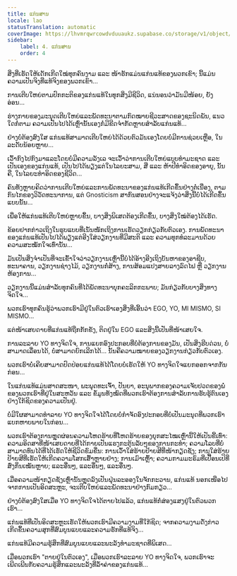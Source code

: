 ```yaml
---
title: ແກ່ນສານ
locale: lao
statusTranslation: automatic
coverImage: https://lhvmrqwrcowdvduuaukz.supabase.co/storage/v1/object/public/strapi-uploads/small_cover-tratado-de-psicologia-revolucionaria.webp-5e15e1cec4e0ebebcde5d7fc7565d8fd.webp
sidebar:
    label: 4. ແກ່ນສານ
    order: 4
---
```

ສິ່ງທີ່ເຮັດໃຫ້ເດັກເກີດໃໝ່ທຸກຄົນງາມ ແລະ ໜ້າຮັກແມ່ນແກ່ນແທ້ຂອງພວກເຂົາ; ນີ້ແມ່ນຄວາມເປັນຈິງທີ່ແທ້ຈິງຂອງພວກເຂົາ...

ການເຕີບໃຫຍ່ຕາມປົກກະຕິຂອງແກ່ນແທ້ໃນທຸກສິ່ງມີຊີວິດ, ແນ່ນອນວ່າມັນມີໜ້ອຍ, ຍັງອ່ອນ...

ຮ່າງກາຍຂອງມະນຸດເຕີບໃຫຍ່ແລະພັດທະນາຕາມກົດໝາຍຊີວະສາດຂອງຊະນິດພັນ, ແນວໃດກໍ່ຕາມ ຄວາມເປັນໄປໄດ້ເຫຼົ່ານັ້ນເອງກໍ່ມີຂີດຈຳກັດຫຼາຍສຳລັບແກ່ນແທ້...

ຢ່າງບໍ່ຕ້ອງສົງໃສ ແກ່ນແທ້ສາມາດເຕີບໃຫຍ່ໄດ້ດ້ວຍຕົວມັນເອງໂດຍບໍ່ມີການຊ່ວຍເຫຼືອ, ໃນລະດັບນ້ອຍຫຼາຍ...

ເວົ້າກົງໄປກົງມາແລະໂດຍບໍ່ມີຄວາມລັງເລ ຈະເວົ້າວ່າການເຕີບໃຫຍ່ແບບທຳມະຊາດ ແລະ ເປັນເອງຂອງແກ່ນແທ້, ເປັນໄປໄດ້ພຽງແຕ່ໃນໄລຍະສາມ, ສີ່ ແລະ ຫ້າປີທຳອິດຂອງອາຍຸ, ນັ້ນຄື, ໃນໄລຍະທຳອິດຂອງຊີວິດ...

ຄົນທັງຫຼາຍຄິດວ່າການເຕີບໃຫຍ່ແລະການພັດທະນາຂອງແກ່ນແທ້ເກີດຂຶ້ນຢ່າງຕໍ່ເນື່ອງ, ຕາມກົນໄກຂອງວິວັດທະນາການ, ແຕ່ Gnosticism ສາກົນສອນຢ່າງຈະແຈ້ງວ່າສິ່ງນີ້ບໍ່ໄດ້ເກີດຂຶ້ນແບບນັ້ນ...

ເພື່ອໃຫ້ແກ່ນແທ້ເຕີບໃຫຍ່ຫຼາຍຂຶ້ນ, ບາງສິ່ງພິເສດຕ້ອງເກີດຂຶ້ນ, ບາງສິ່ງໃໝ່ຕ້ອງໄດ້ເຮັດ.

ຂ້ອຍຢາກກ່າວເຖິງໃນຮູບແບບທີ່ເນັ້ນໜັກເຖິງການເຮັດວຽກກ່ຽວກັບຕົວເອງ. ການພັດທະນາຂອງແກ່ນແທ້ເປັນໄປໄດ້ພຽງແຕ່ອີງໃສ່ວຽກງານທີ່ມີສະຕິ ແລະ ຄວາມທຸກທໍລະມານດ້ວຍຄວາມສະໝັກໃຈເທົ່ານັ້ນ...

ມັນເປັນສິ່ງຈຳເປັນທີ່ຈະເຂົ້າໃຈວ່າວຽກງານເຫຼົ່ານີ້ບໍ່ໄດ້ອ້າງອີງເຖິງບັນຫາຂອງອາຊີບ, ທະນາຄານ, ວຽກງານຊ່າງໄມ້, ວຽກງານກໍ່ສ້າງ, ການສ້ອມແປງສາຍລາງລົດໄຟ ຫຼື ວຽກງານຫ້ອງການ...

ວຽກງານນີ້ແມ່ນສຳລັບທຸກຄົນທີ່ໄດ້ພັດທະນາບຸກຄະລິກກະພາບ; ມັນກ່ຽວກັບບາງສິ່ງທາງຈິດໃຈ...

ພວກເຮົາທຸກຄົນຮູ້ວ່າພວກເຮົາມີຢູ່ໃນຕົວເຮົາເອງສິ່ງທີ່ເອີ້ນວ່າ EGO, YO, MI MISMO, SI MISMO...

ແຕ່ໜ້າເສຍດາຍທີ່ແກ່ນແທ້ຖືກກັກຂັງ, ຕິດຢູ່ໃນ EGO ແລະສິ່ງນີ້ເປັນທີ່ໜ້າເສຍໃຈ.

ການລະລາຍ YO ທາງຈິດໃຈ, ການແຍກອົງປະກອບທີ່ບໍ່ຕ້ອງການຂອງມັນ, ເປັນສິ່ງຮີບດ່ວນ, ບໍ່ສາມາດເລື່ອນໄດ້, ບໍ່ສາມາດຍົກເລີກໄດ້... ນັ້ນຄືຄວາມໝາຍຂອງວຽກງານກ່ຽວກັບຕົວເອງ.

ພວກເຮົາບໍ່ເຄີຍສາມາດປົດປ່ອຍແກ່ນແທ້ໄດ້ໂດຍບໍ່ເຮັດໃຫ້ YO ທາງຈິດໃຈແຍກອອກຈາກກັນກ່ອນ...

ໃນແກ່ນແທ້ແມ່ນສາດສະໜາ, ພະພຸດທະເຈົ້າ, ປັນຍາ, ອະນຸພາກຂອງຄວາມເຈັບປວດຂອງພໍ່ຂອງພວກເຮົາທີ່ຢູ່ໃນສະຫວັນ ແລະ ຂໍ້ມູນທັງໝົດທີ່ພວກເຮົາຕ້ອງການສຳລັບການຮັບຮູ້ຕົນເອງຢ່າງໃກ້ຊິດຂອງຄວາມເປັນຢູ່.

ບໍ່ມີໃຜສາມາດທຳລາຍ YO ທາງຈິດໃຈໄດ້ໂດຍບໍ່ກຳຈັດອົງປະກອບທີ່ບໍ່ເປັນມະນຸດທີ່ພວກເຮົາແບກຫາບພາຍໃນກ່ອນ...

ພວກເຮົາຕ້ອງການຫຼຸດຜ່ອນຄວາມໂຫດຮ້າຍທີ່ໂຫດຮ້າຍຂອງຍຸກສະໄໝເຫຼົ່ານີ້ໃຫ້ເປັນຂີ້ເທົ່າ: ຄວາມອິດສາທີ່ໜ້າເສຍດາຍທີ່ໄດ້ກາຍເປັນແຮງກະຕຸ້ນລັບໆຂອງການກະທຳ; ຄວາມໂລບທີ່ບໍ່ສາມາດທົນໄດ້ທີ່ໄດ້ເຮັດໃຫ້ຊີວິດຂົມຂື່ນ: ການເວົ້າໃສ່ຮ້າຍປ້າຍສີທີ່ໜ້າກຽດຊັງ; ການໃສ່ຮ້າຍປ້າຍສີທີ່ເຮັດໃຫ້ເກີດຄວາມໂສກເສົ້າຫຼາຍຢ່າງ; ການເມົາເຫຼົ້າ; ຄວາມກາມມະຣົມທີ່ເປື້ອນເປິທີ່ສົ່ງກິ່ນເໝັນຫຼາຍ; ແລະອື່ນໆ, ແລະອື່ນໆ, ແລະອື່ນໆ.

ເມື່ອຄວາມໜ້າກຽດຊັງເຫຼົ່ານັ້ນຫຼຸດລົງເປັນຝຸ່ນລະອອງໃນຈັກກະວານ, ແກ່ນແທ້ ນອກເໜືອໄປຈາກການເປັນອິດສະຫຼະ, ຈະເຕີບໃຫຍ່ແລະພັດທະນາຢ່າງກົມກຽວ...

ຢ່າງບໍ່ຕ້ອງສົງໃສເມື່ອ YO ທາງຈິດໃຈໄດ້ຕາຍໄປແລ້ວ, ແກ່ນແທ້ກໍ່ສ່ອງແສງຢູ່ໃນຕົວພວກເຮົາ...

ແກ່ນແທ້ທີ່ເປັນອິດສະຫຼະເຮັດໃຫ້ພວກເຮົາມີຄວາມງາມທີ່ໃກ້ຊິດ; ຈາກຄວາມງາມດັ່ງກ່າວເກີດຂຶ້ນຄວາມສຸກທີ່ສົມບູນແບບແລະຄວາມຮັກທີ່ແທ້ຈິງ...

ແກ່ນແທ້ມີຄວາມຮູ້ສຶກທີ່ສົມບູນແບບແລະພະລັງທຳມະຊາດທີ່ພິເສດ...

ເມື່ອພວກເຮົາ "ຕາຍຢູ່ໃນຕົວເອງ", ເມື່ອພວກເຮົາລະລາຍ YO ທາງຈິດໃຈ, ພວກເຮົາຈະເພີດເພີນກັບຄວາມຮູ້ສຶກແລະພະລັງທີ່ລ້ຳຄ່າຂອງແກ່ນແທ້...

